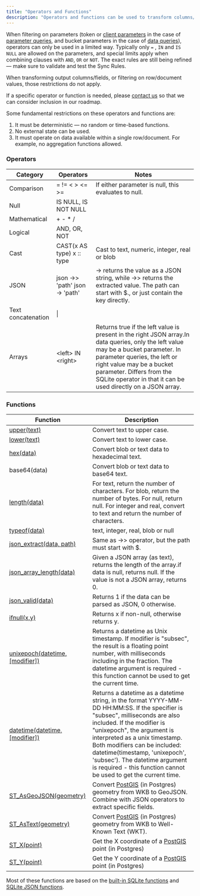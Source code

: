```yaml
---
title: "Operators and Functions"
description: "Operators and functions can be used to transform columns/fields before being synced to a client."
---
```


When filtering on parameters (token or [client parameters](/usage/sync-rules/advanced-topics/client-parameters) in the case of [parameter queries](/usage/sync-rules/parameter-queries), and bucket parameters in the case of [data queries](/usage/sync-rules/data-queries)), operators can only be used in a limited way. Typically only `=` , `IN` and `IS NULL` are allowed on the parameters, and special limits apply when combining clauses with `AND`, `OR` or `NOT`. The exact rules are still being refined — make sure to validate and test the Sync Rules.

When transforming output columns/fields, or filtering on row/document values, those restrictions do not apply.

If a specific operator or function is needed, please [contact us](/resources/contact-us) so that we can consider inclusion in our roadmap.

Some fundamental restrictions on these operators and functions are:

1. It must be deterministic — no random or time-based functions.
2. No external state can be used.
3. It must operate on data available within a single row/document. For example, no aggregation functions allowed.

### Operators

| Category           | Operators                      | Notes                                                                                                                                                                                                                                                                                        |
| ------------------ | ------------------------------ | -------------------------------------------------------------------------------------------------------------------------------------------------------------------------------------------------------------------------------------------------------------------------------------------- |
| Comparison         | \= != < \> \<= \>=              | If either parameter is null, this evaluates to null.                                                                                                                                                                                                                                         |
| Null               | IS NULL, IS NOT NULL           |                                                                                                                                                                                                                                                                                              |
| Mathematical       | + \- \* /                      |                                                                                                                                                                                                                                                                                              |
| Logical            | AND, OR, NOT                   |                                                                                                                                                                                                                                                                                              |
| Cast               | CAST(x AS type) x :: type      | Cast to text, numeric, integer, real or blob                                                                                                                                                                                                                                                 |
| JSON               | json ->> 'path' json -> 'path' | \-> returns the value as a JSON string, while \->> returns the extracted value. The path can start with $., or just contain the key directly.                                                                                                                                                |
| Text concatenation | \||                            | Joins two text values together.                                                                                                                                                                                                                                                              |
| Arrays             | \<left> IN \<right>              | Returns true if the left value is present in the right JSON array.In data queries, only the left value may be a bucket parameter. In parameter queries, the left or right value may be a bucket parameter. Differs from the SQLite operator in that it can be used directly on a JSON array. |

### Functions

| Function                                                                         | Description                                                                                                                                                                                                                                                                                                                                                                                      |
| -------------------------------------------------------------------------------- | ------------------------------------------------------------------------------------------------------------------------------------------------------------------------------------------------------------------------------------------------------------------------------------------------------------------------------------------------------------------------------------------------ |
| [upper(text)](https://www.sqlite.org/lang%5Fcorefunc.html#upper)                 | Convert text to upper case.                                                                                                                                                                                                                                                                                                                                                                      |
| [lower(text)](https://www.sqlite.org/lang%5Fcorefunc.html#lower)                 | Convert text to lower case.                                                                                                                                                                                                                                                                                                                                                                      |
| [hex(data)](https://www.sqlite.org/lang%5Fcorefunc.html#hex)                     | Convert blob or text data to hexadecimal text.                                                                                                                                                                                                                                                                                                                                                   |
| base64(data)                                                                     | Convert blob or text data to base64 text.                                                                                                                                                                                                                                                                                                                                                        |
| [length(data)](https://www.sqlite.org/lang%5Fcorefunc.html#length)               | For text, return the number of characters. For blob, return the number of bytes. For null, return null. For integer and real, convert to text and return the number of characters.                                                                                                                                                                                                               |
| [typeof(data)](https://www.sqlite.org/lang%5Fcorefunc.html#typeof)               | text, integer, real, blob or null                                                                                                                                                                                                                                                                                                                                                                |
| [json\_extract(data, path)](https://www.sqlite.org/json1.html#jex)               | Same as \->> operator, but the path must start with $.                                                                                                                                                                                                                                                                                                                                           |
| [json\_array\_length(data)](https://www.sqlite.org/json1.html#jarraylen)         | Given a JSON array (as text), returns the length of the array.if data is null, returns null. If the value is not a JSON array, returns 0.                                                                                                                                                                                                                                                        |
| [json\_valid(data)](https://www.sqlite.org/json1.html#jvalid)                    | Returns 1 if the data can be parsed as JSON, 0 otherwise.                                                                                                                                                                                                                                                                                                                                        |
| [ifnull(x,y)](https://www.sqlite.org/lang%5Fcorefunc.html#ifnull)                | Returns x if non-null, otherwise returns y.                                                                                                                                                                                                                                                                                                                                                      |
| [unixepoch(datetime, \[modifier\])](https://www.sqlite.org/lang%5Fdatefunc.html) | Returns a datetime as Unix timestamp. If modifier is "subsec", the result is a floating point number, with milliseconds including in the fraction. The datetime argument is required - this function cannot be used to get the current time.                                                                                                                                                     |
| [datetime(datetime, \[modifier\])](https://www.sqlite.org/lang%5Fdatefunc.html)  | Returns a datetime as a datetime string, in the format YYYY-MM-DD HH:MM:SS. If the specifier is "subsec", milliseconds are also included. If the modifier is "unixepoch", the argument is interpreted as a unix timestamp. Both modifiers can be included: datetime(timestamp, 'unixepoch', 'subsec'). The datetime argument is required - this function cannot be used to get the current time. |
| [ST\_AsGeoJSON(geometry)](https://postgis.net/docs/ST%5FAsGeoJSON.html)          | Convert [PostGIS](https://postgis.net/) (in Postgres) geometry from WKB to GeoJSON. Combine with JSON operators to extract specific fields.                                                                                                                                                                                                                                                      |
| [ST\_AsText(geometry)](https://postgis.net/docs/ST%5FAsText.html)                | Convert [PostGIS](https://postgis.net/) (in Postgres) geometry from WKB to Well-Known Text (WKT).                                                                                                                                                                                                                                                                                                |
| [ST\_X(point)](https://postgis.net/docs/ST%5FX.html)                             | Get the X coordinate of a [PostGIS](https://postgis.net/) point (in Postgres)                                                                                                                                                                                                                                                                                                                    |
| [ST\_Y(point)](https://postgis.net/docs/ST%5FY.html)                             | Get the Y coordinate of a [PostGIS](https://postgis.net/) point (in Postgres)                                                                                                                                                                                                                                                                                                                    |

Most of these functions are based on the [built-in SQLite functions](https://www.sqlite.org/lang%5Fcorefunc.html) and [SQLite JSON functions](https://www.sqlite.org/json1.html).
